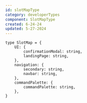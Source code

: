 ```yaml
---
id: slotMapType
category: developerTypes
component: SlotMapType
created: 6-24-24
updated: 5-27-2024
---
```


```tsx
type SlotMap = {
    UI: {
        confirmationModal: string,
        landingPage: string,
    }, 
    navigation: {
        secondary: string,
        navbar: string,
    }, 
    commandPalette: {
        commandPalette: string,
    }, 
}
```
